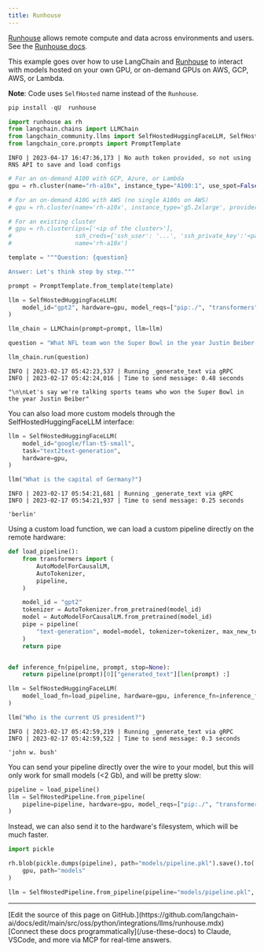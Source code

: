 ```yaml
---
title: Runhouse
---
```


[Runhouse](https://github.com/run-house/runhouse) allows remote compute and data across environments and users. See the [Runhouse docs](https://www.run.house/docs).

This example goes over how to use LangChain and [Runhouse](https://github.com/run-house/runhouse) to interact with models hosted on your own GPU, or on-demand GPUs on AWS, GCP, AWS, or Lambda.

**Note**: Code uses `SelfHosted` name instead of the `Runhouse`.

```python
pip install -qU  runhouse
```

```python
import runhouse as rh
from langchain.chains import LLMChain
from langchain_community.llms import SelfHostedHuggingFaceLLM, SelfHostedPipeline
from langchain_core.prompts import PromptTemplate
```

```output
INFO | 2023-04-17 16:47:36,173 | No auth token provided, so not using RNS API to save and load configs
```

```python
# For an on-demand A100 with GCP, Azure, or Lambda
gpu = rh.cluster(name="rh-a10x", instance_type="A100:1", use_spot=False)

# For an on-demand A10G with AWS (no single A100s on AWS)
# gpu = rh.cluster(name='rh-a10x', instance_type='g5.2xlarge', provider='aws')

# For an existing cluster
# gpu = rh.cluster(ips=['<ip of the cluster>'],
#                  ssh_creds={'ssh_user': '...', 'ssh_private_key':'<path_to_key>'},
#                  name='rh-a10x')
```

```python
template = """Question: {question}

Answer: Let's think step by step."""

prompt = PromptTemplate.from_template(template)
```

```python
llm = SelfHostedHuggingFaceLLM(
    model_id="gpt2", hardware=gpu, model_reqs=["pip:./", "transformers", "torch"]
)
```

```python
llm_chain = LLMChain(prompt=prompt, llm=llm)
```

```python
question = "What NFL team won the Super Bowl in the year Justin Beiber was born?"

llm_chain.run(question)
```

```output
INFO | 2023-02-17 05:42:23,537 | Running _generate_text via gRPC
INFO | 2023-02-17 05:42:24,016 | Time to send message: 0.48 seconds
```

```output
"\n\nLet's say we're talking sports teams who won the Super Bowl in the year Justin Beiber"
```

You can also load more custom models through the SelfHostedHuggingFaceLLM interface:

```python
llm = SelfHostedHuggingFaceLLM(
    model_id="google/flan-t5-small",
    task="text2text-generation",
    hardware=gpu,
)
```

```python
llm("What is the capital of Germany?")
```

```output
INFO | 2023-02-17 05:54:21,681 | Running _generate_text via gRPC
INFO | 2023-02-17 05:54:21,937 | Time to send message: 0.25 seconds
```

```output
'berlin'
```

Using a custom load function, we can load a custom pipeline directly on the remote hardware:

```python
def load_pipeline():
    from transformers import (
        AutoModelForCausalLM,
        AutoTokenizer,
        pipeline,
    )

    model_id = "gpt2"
    tokenizer = AutoTokenizer.from_pretrained(model_id)
    model = AutoModelForCausalLM.from_pretrained(model_id)
    pipe = pipeline(
        "text-generation", model=model, tokenizer=tokenizer, max_new_tokens=10
    )
    return pipe


def inference_fn(pipeline, prompt, stop=None):
    return pipeline(prompt)[0]["generated_text"][len(prompt) :]
```

```python
llm = SelfHostedHuggingFaceLLM(
    model_load_fn=load_pipeline, hardware=gpu, inference_fn=inference_fn
)
```

```python
llm("Who is the current US president?")
```

```output
INFO | 2023-02-17 05:42:59,219 | Running _generate_text via gRPC
INFO | 2023-02-17 05:42:59,522 | Time to send message: 0.3 seconds
```

```output
'john w. bush'
```

You can send your pipeline directly over the wire to your model, but this will only work for small models (&lt;2 Gb), and will be pretty slow:

```python
pipeline = load_pipeline()
llm = SelfHostedPipeline.from_pipeline(
    pipeline=pipeline, hardware=gpu, model_reqs=["pip:./", "transformers", "torch"]
)
```

Instead, we can also send it to the hardware's filesystem, which will be much faster.

```python
import pickle

rh.blob(pickle.dumps(pipeline), path="models/pipeline.pkl").save().to(
    gpu, path="models"
)

llm = SelfHostedPipeline.from_pipeline(pipeline="models/pipeline.pkl", hardware=gpu)
```

---

<Callout icon="pen-to-square" iconType="regular">
    [Edit the source of this page on GitHub.](https://github.com/langchain-ai/docs/edit/main/src/oss/python/integrations/llms/runhouse.mdx)
</Callout>
<Tip icon="terminal" iconType="regular">
    [Connect these docs programmatically](/use-these-docs) to Claude, VSCode, and more via MCP for    real-time answers.
</Tip>
